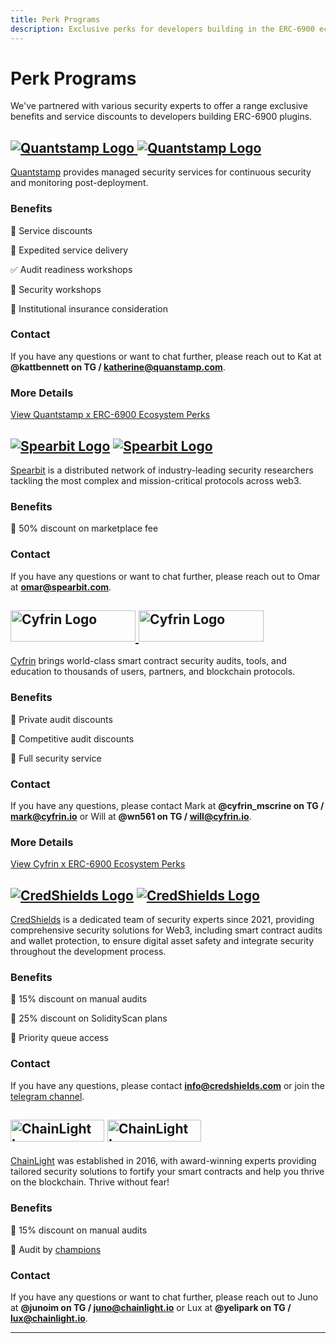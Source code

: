```yaml
---
title: Perk Programs
description: Exclusive perks for developers building in the ERC-6900 ecosystem.
---
```


# Perk Programs

We've partnered with various security experts to offer a range exclusive benefits and service discounts to developers building ERC-6900 plugins.

## [![Quantstamp Logo](./quantstamp-logo-light.svg) ![Quantstamp Logo](./quantstamp-logo-dark.svg)](https://www.quantstamp.com)

[Quantstamp](https://www.quantstamp.com) provides managed security services for continuous security and monitoring post-deployment.

### Benefits

🤑 Service discounts

🚚 Expedited service delivery

✅ Audit readiness workshops

🔐 Security workshops

🏫 Institutional insurance consideration

### Contact

If you have any questions or want to chat further, please reach out to Kat at **@kattbennett on TG / katherine@quanstamp.com**.

### More Details

[View Quantstamp x ERC-6900 Ecosystem Perks](https://erc6900perks.notion.site/Quantstamp-x-ERC-6900-Ecosystem-Perks-beb229361a904b8b87650bd46fa8e599)

## [![Spearbit Logo](./spearbit-logo-light.svg)](https://spearbit.com/) [![Spearbit Logo](./spearbit-logo-dark.svg)](https://spearbit.com/)

[Spearbit](https://spearbit.com/) is a distributed network of industry-leading security researchers tackling the most complex and mission-critical protocols across web3.

### Benefits

🤑 50% discount on marketplace fee

### Contact

If you have any questions or want to chat further, please reach out to Omar at **omar@spearbit.com**.

## [<img src="./cyfrin-logo-light.png" alt="Cyfrin Logo" width="200" height="50" /> <img src="./cyfrin-logo-dark.png" alt="Cyfrin Logo" width="200" height="50" />](https://www.cyfrin.io/)

[Cyfrin](https://www.cyfrin.io/) brings world-class smart contract security audits, tools, and education to thousands of users, partners, and blockchain protocols.

### Benefits

🤑 Private audit discounts

🥊 Competitive audit discounts

🔐 Full security service

### Contact

If you have any questions, please contact Mark at **@cyfrin_mscrine on TG / mark@cyfrin.io** or Will at **@wn561 on TG / will@cyfrin.io**.

### More Details

[View Cyfrin x ERC-6900 Ecosystem Perks](https://cyfrin.notion.site/Cyfrin-CodeHawks-x-ERC-6900-Ecosystem-Partnership-c994e83b7d87419cada206ed08b3c3d7)

## [![CredShields Logo](./credshields-logo-light.svg)](https://credshields.com/) [![CredShields Logo](./credshields-logo-dark.svg)](https://credshields.com/)

[CredShields](https://credshields.com/) is a dedicated team of security experts since 2021, providing comprehensive security solutions for Web3, including smart contract audits and wallet protection, to ensure digital asset safety and integrate security throughout the development process.

### Benefits

🤑 15% discount on manual audits

💸 25% discount on SolidityScan plans

🎉 Priority queue access

### Contact

If you have any questions, please contact **info@credshields.com** or join the [telegram channel](https://t.me/solidityscan).

## [<img src="./chainlight-logo-light.svg" alt="ChainLight Logo" width="150" height="35" />](https://chainlight.io/) [<img src="./chainlight-logo-dark.svg" alt="ChainLight Logo" width="150" height="35" />](https://chainlight.io/)

[ChainLight](https://chainlight.io/) was established in 2016, with award-winning experts providing tailored security solutions to fortify your smart contracts and help you thrive on the blockchain. Thrive without fear!

### Benefits

🤑 15% discount on manual audits

💪 Audit by [champions](https://chainlight.notion.site/e09e2234833d4f258a51e014eeb86f46?v=b1a48987571f417fb46855764b1ea395&pvs=74)

### Contact

If you have any questions or want to chat further, please reach out to Juno at **@junoim on TG / juno@chainlight.io** or Lux at **@yelipark on TG / lux@chainlight.io**.

---
